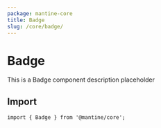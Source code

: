 ```yaml
---
package: mantine-core
title: Badge
slug: /core/badge/
---
```


# Badge

This is a Badge component description placeholder

<PageHeader
  source="mantine-core/src/Badge/Badge.tsx"
  docs="core/Badge.mdx"
  package="@mantine/core"
/>

## Import

```tsx
import { Badge } from '@mantine/core';
```

<PropsTable component="Badge" />
